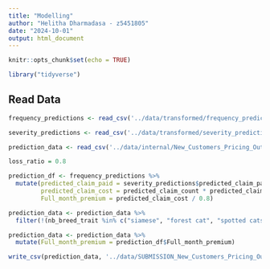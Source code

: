 ```yaml
---
title: "Modelling"
author: "Helitha Dharmadasa - z5451805"
date: "2024-10-01"
output: html_document
---
```


```r
knitr::opts_chunk$set(echo = TRUE)
```

```r
library("tidyverse")
```


## Read Data

```r
frequency_predictions <- read_csv('../data/transformed/frequency_predictions.csv', col_names = TRUE)

severity_predictions <- read_csv('../data/transformed/severity_predictions.csv', col_names = TRUE)

prediction_data <- read_csv('../data/internal/New_Customers_Pricing_Output_File.csv', col_names = TRUE)
```

```r
loss_ratio = 0.8

prediction_df <- frequency_predictions %>%
  mutate(predicted_claim_paid = severity_predictions$predicted_claim_paid,
         predicted_claim_cost = predicted_claim_count * predicted_claim_paid,
         Full_month_premium = predicted_claim_cost / 0.8)

```

```r
prediction_data <- prediction_data %>%
  filter(!(nb_breed_trait %in% c("siamese", "forest cat", "spotted cats", "persian", "burmese")))

prediction_data <- prediction_data %>%
  mutate(Full_month_premium = prediction_df$Full_month_premium)
```

```r
write_csv(prediction_data, '../data/SUBMISSION_New_Customers_Pricing_Output_File.csv')
```













